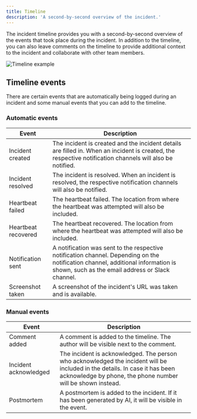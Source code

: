 ```yaml
---
title: Timeline
description: 'A second-by-second overview of the incident.'
---
```


The incident timeline provides you with a second-by-second overview of the events that took place during the incident. In addition to the timeline, you can also leave comments on the timeline to provide additional context to the incident and collaborate with other team members.

<Frame>
    <img src="/images/incident-timeline-example.png" alt="Timeline example" width={500} height={400} />
</Frame>

## Timeline events

There are certain events that are automatically being logged during an incident and some manual events that you can add to the timeline.

### Automatic events

| Event               | Description                                                                                                                                                                         |
|---------------------|-------------------------------------------------------------------------------------------------------------------------------------------------------------------------------------|
| Incident created    | The incident is created and the incident details are filled in. When an incident is created, the respective notification channels will also be notified.                            |
| Incident resolved   | The incident is resolved. When an incident is resolved, the respective notification channels will also be notified.                                                                 |
| Heartbeat failed    | The heartbeat failed. The location from where the heartbeat was attempted will also be included.                                                                                    |
| Heartbeat recovered | The heartbeat recovered. The location from where the heartbeat was attempted will also be included.                                                                                 |
| Notification sent   | A notification was sent to the respective notification channel. Depending on the notification channel, additional information is shown, such as the email address or Slack channel. |
| Screenshot taken    | A screenshot of the incident's URL was taken and is available.                                                                                                                      |

### Manual events

| Event                 | Description                                                                                                                                                                               |
|-----------------------|-------------------------------------------------------------------------------------------------------------------------------------------------------------------------------------------|
| Comment added         | A comment is added to the timeline. The author will be visible next to the comment.                                                                                                       |
| Incident acknowledged | The incident is acknowledged. The person who acknowledged the incident will be included in the details. In case it has been acknowledge by phone, the phone number will be shown instead. |
| Postmortem            | A postmortem is added to the incident. If it has been generated by AI, it will be visible in the event.                                                                                   |


